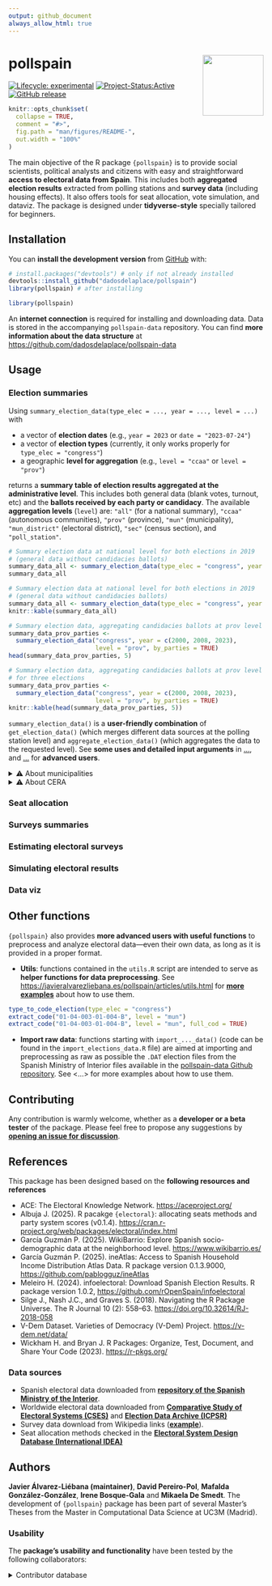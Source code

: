 ```yaml
---
output: github_document
always_allow_html: true
---
```


<!-- README.md is generated from README.Rmd. Please edit that file -->


# pollspain <img src="man/figures/pollspain_sticker.png" align="right" width="120"/>


<!-- badges: start -->
[![Lifecycle: experimental](https://img.shields.io/badge/lifecycle-experimental-orange.svg)](https://lifecycle.r-lib.org/articles/stages.html#experimental)
[![Project-Status:Active](https://www.repostatus.org/badges/latest/active.svg)](https://www.repostatus.org/#active)
[![GitHub release](https://img.shields.io/github/v/release/dadosdelaplace/pollspain)](https://github.com/dadosdelaplace/pollspain/releases)
<!-- badges: end -->

```r
knitr::opts_chunk$set(
  collapse = TRUE,
  comment = "#>",
  fig.path = "man/figures/README-",
  out.width = "100%"
)
```

The main objective of the R package `{pollspain}` is to provide social scientists, political analysts and citizens with easy and straightforward [**access to electoral data from Spain**]{.hl}. This includes both **aggregated election results** extracted from polling stations and **survey data** (including housing effects). It also offers tools for seat allocation, vote simulation, and dataviz. The package is designed under [**tidyverse-style**]{.hl} specially tailored for beginners.

## Installation

You can [**install the development version**]{.hl} from [GitHub](https://github.com/) with:

```r
# install.packages("devtools") # only if not already installed
devtools::install_github("dadosdelaplace/pollspain")
library(pollspain) # after installing
```


```r
library(pollspain)
```

An **internet connection** is required for installing and downloading data. Data is stored in the accompanying `pollspain-data` repository. You can find **more information about the data structure** at <https://github.com/dadosdelaplace/pollspain-data>

## Usage

### Election summaries

Using `summary_election_data(type_elec = ..., year = ..., level = ...)` with

* a vector of **election dates** (e.g., `year = 2023` or `date = "2023-07-24"`)
* a vector of **election types** (currently, it only works properly for `type_elec = "congress"`)
* a geographic **level for aggregation** (e.g., `level = "ccaa"` or `level = "prov"`)

returns a [**summary table of election results aggregated at the administrative level**]{.hl}. This includes both general data (blank votes, turnout, etc) and the **ballots received by each party or candidacy**. The available [**aggregation levels**]{.hl} (`level`) are: `"all"` (for a national summary), `"ccaa"` (autonomous communities), `"prov"` (province), `"mun"` (municipality), `"mun_district"` (electoral district), `"sec"` (census section), and `"poll_station"`.

```r
# Summary election data at national level for both elections in 2019
# (general data without candidacies ballots)
summary_data_all <- summary_election_data(type_elec = "congress", year = 2019)
summary_data_all
```

```r
# Summary election data at national level for both elections in 2019
# (general data without candidacies ballots)
summary_data_all <- summary_election_data(type_elec = "congress", year = 2019)
knitr::kable(summary_data_all)
```

```r
# Summary election data, aggregating candidacies ballots at prov level
summary_data_prov_parties <-
  summary_election_data("congress", year = c(2000, 2008, 2023),
                        level = "prov", by_parties = TRUE)
head(summary_data_prov_parties, 5)
```

```r
# Summary election data, aggregating candidacies ballots at prov level
# for three elections
summary_data_prov_parties <-
  summary_election_data("congress", year = c(2000, 2008, 2023),
                        level = "prov", by_parties = TRUE)
knitr::kable(head(summary_data_prov_parties, 5))
```

`summary_election_data()` is a **user-friendly combination** of `get_election_data()` (which merges different data sources at the polling station level) and `aggregate_election_data()` (which aggregates the data to the requested level). See [**some uses and detailed input arguments**]{.hl} in [...](https://javieralvarezliebana.es/pollspain/articles/...), and [...](https://javieralvarezliebana.es/pollspain/articles/...) for  **advanced users**.

<details>
<summary>⚠️ About municipalities</summary>

The municipality data (names and codes) were **extracted from the version published by the National Statistics Institute (INE) on February 6, 2025**. The configuration of municipalities from previous years has been adapted to the most recent setup, recoding cases where municipalities have merged or disappeared.

Data extracted from <https://www.ine.es/daco/daco42/codmun/codmun20/20codmun.xlsx>

</details>


<details>
<summary>⚠️ About CERA</summary>

According to the National Statistics Institute (INE) «the electoral roll contains the registration of those who meet the requirements to be voters and are not definitively or temporarily deprived of the right to vote. The electoral roll is composed of:

* The electoral roll of Spanish citizens residing in Spain (CER).
* The **electoral roll of Spanish citizens residing abroad (CERA)**.

The electoral roll of residents in Spain who are nationals of countries with Agreements for municipal elections (CERE Agreements), and the electoral roll of citizens of the European Union residing in Spain for municipal and European Parliament elections (CERE EU)».

Los datos relativos a CERA se han agregado a nivel nacional, comunidad autónoma y provincial. ...

</details>



### Seat allocation


### Surveys summaries


### Estimating electoral surveys


### Simulating electoral results


### Data viz

<!--
* barras ordenadas a más a menos (con colores)
* ggparlament
* encuestas + promedio
* barras con resultados + encuestas encima
* barras con % de voto vs %escaños?
* mapa
* ¿algún lollipop para mostrar housing efects? con flechas y eso.
-->

## Other functions

`{pollspain}` also provides [**more advanced users with useful functions**]{.hl} to preprocess and analyze electoral data—even their own data, as long as it is provided in a proper format.

* [**Utils**]{.hl}: functions contained in the `utils.R` script are intended to serve as **helper functions for data preprocessing**. See <https://javieralvarezliebana.es/pollspain/articles/utils.html> for [**more examples**](https://javieralvarezliebana.es/pollspain/articles/utils.html) about how to use them.

```r
type_to_code_election(type_elec = "congress")
extract_code("01-04-003-01-004-B", level = "mun")
extract_code("01-04-003-01-004-B", level = "mun", full_cod = TRUE)
```

* [**Import raw data**]{.hl}: functions starting with `import_..._data()` (code can be found in the `import_elections_data.R` file) are aimed at importing and preprocessing as raw as possible the `.DAT` election files from the Spanish Ministry of Interior files available in the [pollspain-data Github repository](https://github.com/dadosdelaplace/pollspain-data). See <...> for more examples about how to use them.

## Contributing

Any contribution is warmly welcome, whether as a **developer or a beta tester** of the package. Please feel free to propose any suggestions by [**opening an issue for discussion**](https://github.com/dadosdelaplace/pollspain/issues).

## References

This package has been designed based on the **following resources and references**

* ACE: The Electoral Knowledge Network. <https://aceproject.org/>
* Albuja J. (2025). R pacakge `{electoral}`: allocating seats methods and party system scores (v0.1.4). <https://cran.r-project.org/web/packages/electoral/index.html>
* García Guzmán P. (2025). WikiBarrio: Explore Spanish socio-demographic data at the neighborhood level. <https://www.wikibarrio.es/>
* García Guzmán P. (2025). ineAtlas: Access to Spanish Household Income Distribution Atlas Data. R package version 0.1.3.9000, <https://github.com/pablogguz/ineAtlas>
* Meleiro H. (2024). infoelectoral: Download Spanish Election Results. R package version 1.0.2, <https://github.com/rOpenSpain/infoelectoral>
* Silge J., Nash J.C., and Graves S. (2018). Navigating the R Package Universe. The R Journal 10 (2): 558–63. <https://doi.org/10.32614/RJ-2018-058>
* V-Dem Dataset. Varieties of Democracy (V-Dem) Project. <https://v-dem.net/data/>
* Wickham H. and Bryan J. R Packages: Organize, Test, Document, and Share Your Code (2023). <https://r-pkgs.org/>

### Data sources

* Spanish electoral data downloaded from [**repository of the Spanish Ministry of the Interior**](https://infoelectoral.interior.gob.es/es/elecciones-celebradas/area-de-descargas/).
* Worldwide electoral data downloaded from [**Comparative Study of Electoral Systems (CSES)**](https://cses.org/data-download/) and [**Election Data Archive (ICPSR)**](https://electiondataarchive.org/)
* Survey data download from Wikipedia links ([**example**](https://en.wikipedia.org/wiki/Opinion_polling_for_the_2023_Spanish_general_election)).
* Seat allocation methods checked in the [**Electoral System Design Database (International IDEA)**](https://www.idea.int/data-tools/data/electoral-system-design)

## Authors

**Javier Álvarez-Liébana (maintainer)**, **David Pereiro-Pol**, **Mafalda González-González**, **Irene Bosque-Gala** and **Mikaela De Smedt**. The development of `{pollspain}` package has been part of several Master's Theses from the Master in Computational Data Science at UC3M (Madrid).

### Usability

The **package’s usability and functionality** have been tested by the following collaborators: 

<details>
<summary>Contributor database</summary>


| Contributor | R knowledge | Political science knowledge | Usability score | Functionality score |
|---------|------|------------|------------|------------|
| ... | 9 | 9 | ... | ... |
| ... | 9 | 2 | ... | ... |
| ... | 5 | 9 | ... | ... |
| ... | 6 | 7 | ... | ... |
| ... | 2 | 3 | ... | ... |
| ... | 6 | 1 | ... | ... |
| ... | 10 | 7 | ... | ... |
| ... | 2 | 8 | ... | ... |
| ... | 5 | 5 | ... | ... |
| ... | 10 | 3 | ... | ... |
| ... | 3 | 9 | ... | ... |
| ... | 9 | 5 | ... | ... |

</details>

